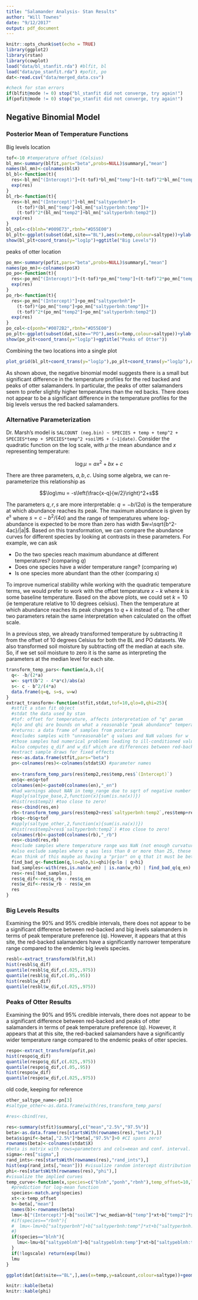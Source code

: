 ```yaml
---
title: "Salamander Analysis- Stan Results"
author: "Will Townes"
date: "9/12/2017"
output: pdf_document
---
```


```r
knitr::opts_chunk$set(echo = TRUE)
library(ggplot2)
library(rstan)
library(cowplot)
load("data/bl_stanfit.rda") #blfit, bl
load("data/po_stanfit.rda") #pofit, po
dat<-read.csv("data/merged_data.csv")

#check for stan errors
if(blfit@mode != 0) stop("bl_stanfit did not converge, try again!")
if(pofit@mode != 0) stop("po_stanfit did not converge, try again!")
```

## Negative Binomial Model

### Posterior Mean of Temperature Functions

Big levels location

```r
tof<-10 #temperature offset (Celsius)
bl_mn<-summary(blfit,pars="beta",probs=NULL)$summary[,"mean"]
names(bl_mn)<-colnames(bl$X)
bl_bl<-function(t){
  res<-bl_mn["(Intercept)"]+(t-tof)*bl_mn["temp"]+(t-tof)^2*bl_mn["temp2"]
  exp(res)
}
bl_rb<-function(t){
  res<-bl_mn["(Intercept)"]+bl_mn["saltyperbnh"]+
    (t-tof)*(bl_mn["temp"]+bl_mn["saltyperbnh:temp"])+
    (t-tof)^2*(bl_mn["temp2"]+bl_mn["saltyperbnh:temp2"])
  exp(res)
}
bl_col<-c(blnh="#009E73",rbnh="#D55E00")
bl_plt<-ggplot(subset(dat,site=="BL"),aes(x=temp,colour=saltype))+ylab("count of adult salamanders")+scale_color_manual(values=bl_col)+xlim(c(0,25))+geom_point(aes(y=salcount))+stat_function(fun=bl_rb,colour=bl_col["rbnh"])+stat_function(fun=bl_bl,colour=bl_col["blnh"])
show(bl_plt+coord_trans(y="log1p")+ggtitle("Big Levels"))
```

peaks of otter location

```r
po_mn<-summary(pofit,pars="beta",probs=NULL)$summary[,"mean"]
names(po_mn)<-colnames(po$X)
po_po<-function(t){
  res<-po_mn["(Intercept)"]+(t-tof)*po_mn["temp"]+(t-tof)^2*po_mn["temp2"]
  exp(res)
}
po_rb<-function(t){
  res<-po_mn["(Intercept)"]+po_mn["saltyperbnh"]+
    (t-tof)*(po_mn["temp"]+po_mn["saltyperbnh:temp"])+
    (t-tof)^2*(po_mn["temp2"]+po_mn["saltyperbnh:temp2"])
  exp(res)
}
po_col<-c(ponh="#0072B2",rbnh="#D55E00")
po_plt<-ggplot(subset(dat,site=="PO"),aes(x=temp,colour=saltype))+ylab("count of adult salamanders")+scale_color_manual(values=po_col)+xlim(c(0,25))+geom_point(aes(y=salcount))+stat_function(fun=po_rb,colour=po_col["rbnh"])+stat_function(fun=po_po,colour=po_col["ponh"])
show(po_plt+coord_trans(y="log1p")+ggtitle("Peaks of Otter"))
```

Combining the two locations into a single plot

```r
plot_grid(bl_plt+coord_trans(y="log1p"),po_plt+coord_trans(y="log1p"),nrow=2)
```

As shown above, the negative binomial model suggests there is a small but significant difference in the temperature profiles for the red backed and peaks of otter salamanders. In particular, the peaks of otter salamanders seem to prefer slightly higher temperatures than the red backs. There does not appear to be a significant difference in the temperature profiles for the big levels versus the red backed salamanders.

### Alternative Parameterization

Dr. Marsh's model is `SALCOUNT (neg.bin) ~ SPECIES + temp + temp^2 + SPECIES*temp + SPECIES*temp^2 +soilMS + (~1|date)`. Consider the quadratic function on the log scale, with $\mu$ the mean abundance and $x$ representing temperature:

$$\log\mu = ax^2+bx+c$$

There are three parameters, $a,b,c$. Using some algebra, we can re-parameterize this relationship as

$$\log\mu = -s\left(\frac{x-q}{w/2}\right)^2+s$$

The parameters $q,r,s$ are more interpretable: $q=-b/(2a)$ is the temperature at which abundance reaches its peak. The maximum abundance is given by $e^s$ where $s=c-b^2/(4a)$ and the range of temperatures where log-abundance is expected to be more than zero has width $w=\sqrt{b^2-4ac}/|a|$. Based on this transformation, we can compare the abundance curves for different species by looking at contrasts in these parameters. For example, we can ask

* Do the two species reach maximum abundance at different temperatures? (comparing $q$)
* Does one species have a wider temperature range? (comparing $w$)
* Is one species more abundant than the other (comparing $s$)

To improve numerical stability while working with the quadratic temperature terms, we would prefer to work with the offset temperature $x-k$ where $k$ is some baseline temperature. Based on the above plots, we could set $k=10$ (ie temperature relative to 10 degrees celsius). Then the temperature at which abundance reaches its peak changes to $q+k$ instead of $q$. The other two parameters retain the same interpretation when calculated on the offset scale.

In a previous step, we already transformed temperature by subtracting it from the offset of 10 degrees Celsius for both the BL and PO datasets. We also transformed soil moisture by subtracting off the median at each site. So, if we set soil moisture to zero it is the same as interpreting the parameters at the median level for each site.

```r
transform_temp_pars<-function(a,b,c){
  q<- -b/(2*a)
  w<- sqrt(b^2 - 4*a*c)/abs(a)
  s<- c - b^2/(4*a)
  data.frame(q=q, s=s, w=w)
}
extract_transform<-function(stfit,stdat,tof=10,qlo=0,qhi=25){
  #stfit a stan fit object
  #stdat the data used by stan
  #tof: offset for temperature, affects interpretation of "q" param
  #qlo and qhi are bounds on what a reasonable "peak abundance" temperature could be (Celsius)
  #returns: a data frame of samples from posterior
  #excludes samples with "unreasonable" q values and NaN values for w
  #those samples had numerical problems leading to ill-conditioned values
  #also computes q_dif and w_dif which are differences between red-backed and endemic parameters
  #extract sample draws for fixed effects
  res<-as.data.frame(stfit,pars="beta")
  pn<-colnames(res)<-colnames(stdat$X) #parameter names
  
  en<-transform_temp_pars(res$temp2,res$temp,res$`(Intercept)`)
  en$q<-en$q+tof
  colnames(en)<-paste0(colnames(en),"_en")
  #had warnings about NAN in temp_range due to sqrt of negative number
  #apply(saltype_base,2,function(x){sum(is.na(x))})
  #hist(res$temp2) #too close to zero!
  res<-cbind(res,en)
  rb<-transform_temp_pars(res$temp2+res$`saltyperbnh:temp2`,res$temp+res$`saltyperbnh:temp`,res$`(Intercept)`+res$saltyperbnh)
  rb$q<-rb$q+tof
  #apply(saltype_other,2,function(x){sum(is.na(x))})
  #hist(res$temp2+res$`saltyperbnh:temp2`) #too close to zero!
  colnames(rb)<-paste0(colnames(rb),"_rb")
  res<-cbind(res,rb)
  #exclude samples where temperature range was NaN (not enough curvature to define a maximum in these samples).
  #also exclude samples where q was less than 0 or more than 25, these are ill-defined values resulting from the sampled quadratic curves being too flat
  #can think of this maybe as having a "prior" on q that it must be between 0 and 25
  find_bad_q<-function(q,lo=qlo,hi=qhi){q<lo | q>hi}
  bad_samples<-with(res,is.nan(w_en) | is.nan(w_rb) | find_bad_q(q_en) | find_bad_q(q_rb))
  res<-res[!bad_samples,]
  res$q_dif<-res$q_rb - res$q_en
  res$w_dif<-res$w_rb - res$w_en
  res
}
```

### Big Levels Results

Examining the 90% and 95% credible intervals, there does not appear to be a significant difference between red-backed and big levels salamanders in terms of peak temperature preference (q). However, it appears that at this site, the red-backed salamanders have a significantly narrower temperature range compared to the endemic big levels species.
```r
resbl<-extract_transform(blfit,bl)
hist(resbl$q_dif)
quantile(resbl$q_dif,c(.025,.975))
quantile(resbl$q_dif,c(.05,.95))
hist(resbl$w_dif)
quantile(resbl$w_dif,c(.025,.975))
```

### Peaks of Otter Results

Examining the 90% and 95% credible intervals, there does not appear to be a significant difference between red-backed and peaks of otter salamanders in terms of peak temperature preference (q). However, it appears that at this site, the red-backed salamanders have a significantly wider temperature range compared to the endemic peaks of otter species.
```r
respo<-extract_transform(pofit,po)
hist(respo$q_dif)
quantile(respo$q_dif,c(.025,.975))
quantile(respo$q_dif,c(.05,.95))
hist(respo$w_dif)
quantile(respo$w_dif,c(.025,.975))
```

old code, keeping for reference

```r
other_saltype_name<-pn[3]
#saltype_other<-as.data.frame(with(res,transform_temp_pars(

#res<-cbind(res,

res<-summary(stfit)$summary[,c("mean","2.5%","97.5%")]
beta<-as.data.frame(res[startsWith(rownames(res),"beta"),])
beta$signif<-beta[,"2.5%"]*beta[,"97.5%"]>0 #CI spans zero?
rownames(beta)<-colnames(stdat$X)
#beta is matrix with rows=parameters and cols=mean and conf. interval.
sigma<-res["sigma",]
rand_ints<-res[startsWith(rownames(res),"rand_ints"),]
hist(exp(rand_ints[,"mean"])) #visualize random intercept distribution
phi<-res[startsWith(rownames(res),"phi"),]
#visualize the implied curves
temp_curve<-function(x,species=c("blnh","ponh","rbnh"),temp_offset=10,logscale=TRUE){
  #prediction for log-mean function
  species<-match.arg(species)
  xt<-x-temp_offset
  b<-beta[,"mean"]
  names(b)<-rownames(beta)
  lmu<-b["(Intercept)"]+b["soilWC"]*wc_median+b["temp"]*xt+b["temp2"]*xt^2
  #if(species=="rbnh"){
  #  lmu<-lmu+b["saltyperbnh"]+b["saltyperbnh:temp"]*xt+b["saltyperbnh:temp2"]*xt^2
  #}
  if(species=="blnh"){
    lmu<-lmu+b["saltypeblnh"]+b["saltypeblnh:temp"]*xt+b["saltypeblnh:temp2"]*xt^2
  }
  if(!logscale) return(exp(lmu))
  lmu
}

ggplot(dat[dat$site=="BL",],aes(x=temp,y=salcount,colour=saltype))+geom_point() + stat_function(fun=function(x){temp_curve(x,"blnh",logscale=FALSE)},colour="black") + stat_function(fun=function(x){temp_curve(x,"rbnh",logscale=FALSE)},colour="black")+xlab("temperature(C)")+ylab("salamander abundance (count)")

knitr::kable(beta)
knitr::kable(phi)
```
